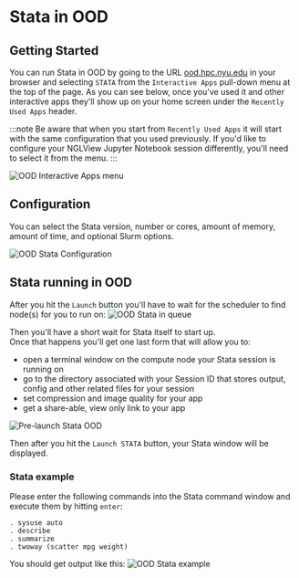 # Stata in OOD

## Getting Started
You can run Stata in OOD by going to the URL [ood.hpc.nyu.edu](http://ood.hpc.nyu.edu) in your browser and selecting `STATA` from the `Interactive Apps` pull-down menu at the top of the page.  As you can see below, once you've used it and other interactive apps they'll show up on your home screen under the `Recently Used Apps` header.

:::note
Be aware that when you start from `Recently Used Apps` it will start with the same configuration that you used previously.  If you'd like to configure your NGLView Jupyter Notebook session differently, you'll need to select it from the menu.
:::

![OOD Interactive Apps menu](./static/ood_interactive_apps_stata.png)

## Configuration

You can select the Stata version, number or cores, amount of memory, amount of time, and optional Slurm options.

![OOD Stata Configuration](./static/ood_stata_config.png)

## Stata running in OOD

After you hit the `Launch` button you'll have to wait for the scheduler to find node(s) for you to run on:
![OOD Stata in queue](./static/ood_stata_in_queue.png)

Then you'll have a short wait for Stata itself to start up.<br />
Once that happens you'll get one last form that will allow you to:
-   open a terminal window on the compute node your Stata session is running on
-   go to the directory associated with your Session ID that stores output, config and other related files for your session
-   set compression and image quality for your app
-   get a share-able, view only link to your app 

![Pre-launch Stata OOD](./static/ood_stata_prelaunch.png)

Then after you hit the `Launch STATA` button, your Stata window will be displayed.

### Stata example

Please enter the following commands into the Stata command window and execute them by hitting `enter`:
```
. sysuse auto
. describe
. summarize
. twoway (scatter mpg weight)
```

You should get output like this:
![OOD Stata example](./static/ood_stata_example.png)
